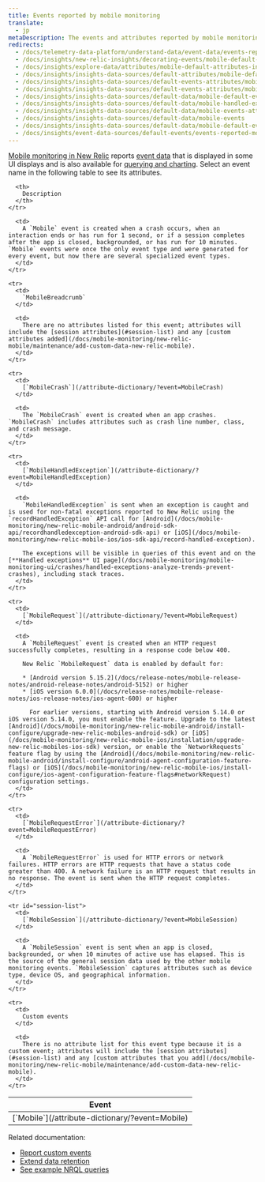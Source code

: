 ```yaml
---
title: Events reported by mobile monitoring
translate:
  - jp
metaDescription: The events and attributes reported by mobile monitoring in New Relic.
redirects:
  - /docs/telemetry-data-platform/understand-data/event-data/events-reported-mobile-monitoring
  - /docs/insights/new-relic-insights/decorating-events/mobile-default-attributes-insights
  - /docs/insights/explore-data/attributes/mobile-default-attributes-insights
  - /docs/insights/insights-data-sources/default-attributes/mobile-default-attributes-insights
  - /docs/insights/insights-data-sources/default-events-attributes/mobile-handled-exception-event-attributes-mobilehandledexception
  - /docs/insights/insights-data-sources/default-events-attributes/mobile-default-events-attributes-insights
  - /docs/insights/insights-data-sources/default-data/mobile-default-event-attributes-insights
  - /docs/insights/insights-data-sources/default-data/mobile-handled-exception-event-attributes-mobilehandledexception
  - /docs/insights/insights-data-sources/default-data/mobile-events-attributes
  - /docs/insights/insights-data-sources/default-data/mobile-events
  - /docs/insights/insights-data-sources/default-data/mobile-default-events-insights
  - /docs/insights/event-data-sources/default-events/events-reported-mobile-monitoring
---
```


[Mobile monitoring in New Relic](/docs/mobile-monitoring/new-relic-mobile/getting-started/introduction-new-relic-mobile) reports [event data](/docs/using-new-relic/data/understand-data/new-relic-data-types#event-data) that is displayed in some UI displays and is also available for [querying and charting](/docs/using-new-relic/data/understand-data/query-new-relic-data). Select an event name in the following table to see its attributes.

<table>
  <thead>
    <tr>
      <th style={{ width: "250px" }}>
        Event
      </th>

      <th>
        Description
      </th>
    </tr>
  </thead>

  <tbody>
    <tr>
      <td>
        [`Mobile`](/attribute-dictionary/?event=Mobile)
      </td>

      <td>
        A `Mobile` event is created when a crash occurs, when an interaction ends or has run for 1 second, or if a session completes after the app is closed, backgrounded, or has run for 10 minutes. `Mobile` events were once the only event type and were generated for every event, but now there are several specialized event types.
      </td>
    </tr>

    <tr>
      <td>
        `MobileBreadcrumb`
      </td>

      <td>
        There are no attributes listed for this event; attributes will include the [session attributes](#session-list) and any [custom attributes added](/docs/mobile-monitoring/new-relic-mobile/maintenance/add-custom-data-new-relic-mobile).
      </td>
    </tr>

    <tr>
      <td>
        [`MobileCrash`](/attribute-dictionary/?event=MobileCrash)
      </td>

      <td>
        The `MobileCrash` event is created when an app crashes. `MobileCrash` includes attributes such as crash line number, class, and crash message.
      </td>
    </tr>

    <tr>
      <td>
        [`MobileHandledException`](/attribute-dictionary/?event=MobileHandledException)
      </td>

      <td>
        `MobileHandledException` is sent when an exception is caught and is used for non-fatal exceptions reported to New Relic using the `recordHandledException` API call for [Android](/docs/mobile-monitoring/new-relic-mobile-android/android-sdk-api/recordhandledexception-android-sdk-api) or [iOS](/docs/mobile-monitoring/new-relic-mobile-ios/ios-sdk-api/record-handled-exception).

        The exceptions will be visible in queries of this event and on the [**Handled exceptions** UI page](/docs/mobile-monitoring/mobile-monitoring-ui/crashes/handled-exceptions-analyze-trends-prevent-crashes), including stack traces.
      </td>
    </tr>

    <tr>
      <td>
        [`MobileRequest`](/attribute-dictionary/?event=MobileRequest)
      </td>

      <td>
        A `MobileRequest` event is created when an HTTP request successfully completes, resulting in a response code below 400.

        New Relic `MobileRequest` data is enabled by default for:

        * [Android version 5.15.2](/docs/release-notes/mobile-release-notes/android-release-notes/android-5152) or higher
        * [iOS version 6.0.0](/docs/release-notes/mobile-release-notes/ios-release-notes/ios-agent-600) or higher

          For earlier versions, starting with Android version 5.14.0 or iOS version 5.14.0, you must enable the feature. Upgrade to the latest [Android](/docs/mobile-monitoring/new-relic-mobile-android/install-configure/upgrade-new-relic-mobiles-android-sdk) or [iOS](/docs/mobile-monitoring/new-relic-mobile-ios/installation/upgrade-new-relic-mobiles-ios-sdk) version, or enable the `NetworkRequests` feature flag by using the [Android](/docs/mobile-monitoring/new-relic-mobile-android/install-configure/android-agent-configuration-feature-flags) or [iOS](/docs/mobile-monitoring/new-relic-mobile-ios/install-configure/ios-agent-configuration-feature-flags#networkRequest) configuration settings.
      </td>
    </tr>

    <tr>
      <td>
        [`MobileRequestError`](/attribute-dictionary/?event=MobileRequestError)
      </td>

      <td>
        A `MobileRequestError` is used for HTTP errors or network failures. HTTP errors are HTTP requests that have a status code greater than 400. A network failure is an HTTP request that results in no response. The event is sent when the HTTP request completes.
      </td>
    </tr>

    <tr id="session-list">
      <td>
        [`MobileSession`](/attribute-dictionary/?event=MobileSession)
      </td>

      <td>
        A `MobileSession` event is sent when an app is closed, backgrounded, or when 10 minutes of active use has elapsed. This is the source of the general session data used by the other mobile monitoring events. `MobileSession` captures attributes such as device type, device OS, and geographical information.
      </td>
    </tr>

    <tr>
      <td>
        Custom events
      </td>

      <td>
        There is no attribute list for this event type because it is a custom event; attributes will include the [session attributes](#session-list) and any [custom attributes that you add](/docs/mobile-monitoring/new-relic-mobile/maintenance/add-custom-data-new-relic-mobile).
      </td>
    </tr>
  </tbody>
</table>

Related documentation:

* [Report custom events](/docs/insights/insights-data-sources/custom-data/report-custom-event-data)
* [Extend data retention](/docs/insights/use-insights-ui/manage-account-data/extend-event-data-retention)
* [See example NRQL queries](/docs/query-data/nrql-new-relic-query-language/nrql-query-tutorials)

